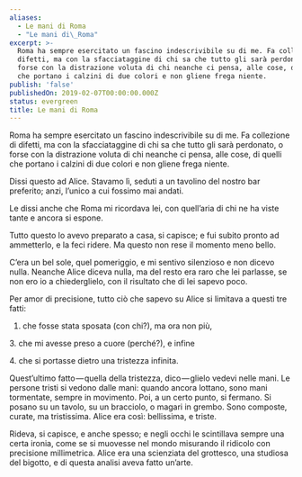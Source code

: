 ```yaml
---
aliases:
  - Le mani di Roma
  - "Le mani di\_Roma"
excerpt: >-
  Roma ha sempre esercitato un fascino indescrivibile su di me. Fa collezione di
  difetti, ma con la sfacciataggine di chi sa che tutto gli sarà perdonato, o
  forse con la distrazione voluta di chi neanche ci pensa, alle cose, di quelli
  che portano i calzini di due colori e non gliene frega niente.
publish: 'false'
publishedOn: 2019-02-07T00:00:00.000Z
status: evergreen
title: Le mani di Roma
---
```

Roma ha sempre esercitato un fascino indescrivibile su di me. Fa collezione di difetti, ma con la sfacciataggine di chi sa che tutto gli sarà perdonato, o forse con la distrazione voluta di chi neanche ci pensa, alle cose, di quelli che portano i calzini di due colori e non gliene frega niente.

Dissi questo ad Alice. Stavamo lì, seduti a un tavolino del nostro bar preferito; anzi, l’unico a cui fossimo mai andati.

Le dissi anche che Roma mi ricordava lei, con quell’aria di chi ne ha viste tante e ancora si espone.

Tutto questo lo avevo preparato a casa, si capisce; e fui subito pronto ad ammetterlo, e la feci ridere. Ma questo non rese il momento meno bello.

C’era un bel sole, quel pomeriggio, e mi sentivo silenzioso e non dicevo nulla. Neanche Alice diceva nulla, ma del resto era raro che lei parlasse, se non ero io a chiederglielo, con il risultato che di lei sapevo poco.

Per amor di precisione, tutto ciò che sapevo su Alice si limitava a questi tre fatti:

1. che fosse stata sposata (con chi?), ma ora non più,

3\. che mi avesse preso a cuore (perché?), e infine

4\. che si portasse dietro una tristezza infinita.

Quest’ultimo fatto — quella della tristezza, dico — glielo vedevi nelle mani. Le persone tristi si vedono dalle mani: quando ancora lottano, sono mani tormentate, sempre in movimento. Poi, a un certo punto, si fermano. Si posano su un tavolo, su un bracciolo, o magari in grembo. Sono composte, curate, ma tristissima. Alice era così: bellissima, e triste.

Rideva, si capisce, e anche spesso; e negli occhi le scintillava sempre una certa ironia, come se si muovesse nel mondo misurando il ridicolo con precisione millimetrica. Alice era una scienziata del grottesco, una studiosa del bigotto, e di questa analisi aveva fatto un’arte.
